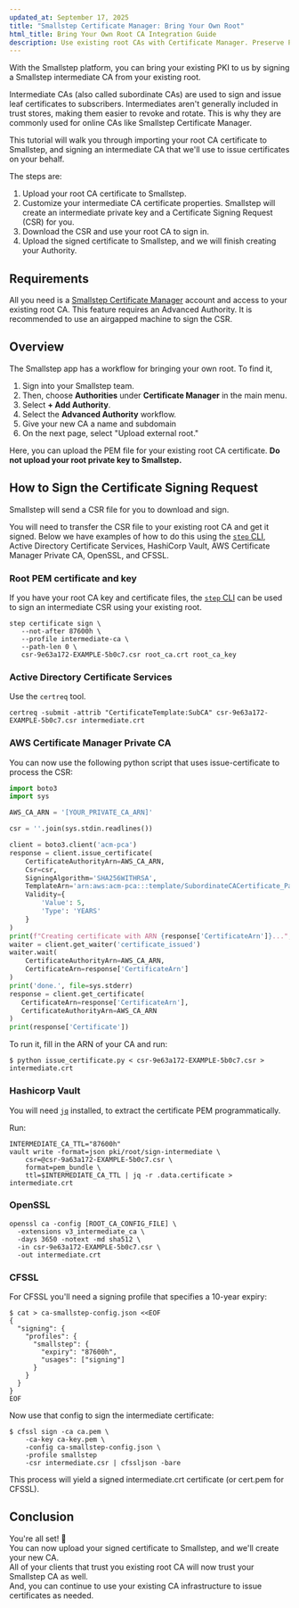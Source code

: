 ```yaml
---
updated_at: September 17, 2025
title: "Smallstep Certificate Manager: Bring Your Own Root"
html_title: Bring Your Own Root CA Integration Guide
description: Use existing root CAs with Certificate Manager. Preserve PKI investments while modernizing certificate automation infrastructure.
---
```



With the Smallstep platform, you can bring your existing PKI to us by signing a Smallstep intermediate CA from your existing root.

Intermediate CAs (also called subordinate CAs) are used to sign and issue leaf certificates to subscribers. Intermediates aren't generally included in trust stores, making them easier to revoke and rotate. This is why they are commonly used for online CAs like Smallstep Certificate Manager.

This tutorial will walk you through importing your root CA certificate to Smallstep, and signing an intermediate CA that we'll use to issue certificates on your behalf.

The steps are:
1. Upload your root CA certificate to Smallstep.
2. Customize your intermediate CA certificate properties. Smallstep will create an intermediate private key and a Certificate Signing Request (CSR) for you.
3. Download the CSR and use your root CA to sign in.
4. Upload the signed certificate to Smallstep, and we will finish creating your Authority.

## Requirements

All you need is a [Smallstep Certificate Manager](https://smallstep.com/signup) account and access to your existing root CA.
This feature requires an Advanced Authority.
It is recommended to use an airgapped machine to sign the CSR.

## Overview

The Smallstep app has a workflow for bringing your own root.
To find it,

1. Sign into your Smallstep team.
2. Then, choose **Authorities** under **Certificate Manager** in the main menu.
3. Select **+ Add Authority**.
4. Select the **Advanced Authority** workflow.
5. Give your new CA a name and subdomain
6. On the next page, select "Upload external root."

Here, you can upload the PEM file for your existing root CA certificate.
**Do not upload your root private key to Smallstep.**

## How to Sign the Certificate Signing Request

Smallstep will send a CSR file for you to download and sign.

You will need to transfer the CSR file to your existing root CA and get it signed. Below we have examples of
how to do this using the [`step` CLI](../step-cli), Active Directory Certificate Services, HashiCorp Vault, AWS Certificate Manager Private CA, OpenSSL, and CFSSL.

### Root PEM certificate and key

If you have your root CA key and certificate files, the [`step` CLI](../step-cli) can be used to sign an intermediate CSR using your existing root.

```shell
step certificate sign \
   --not-after 87600h \
   --profile intermediate-ca \
   --path-len 0 \
   csr-9e63a172-EXAMPLE-5b0c7.csr root_ca.crt root_ca_key
```

### Active Directory Certificate Services

Use the `certreq` tool.

```shell
certreq -submit -attrib "CertificateTemplate:SubCA" csr-9e63a172-EXAMPLE-5b0c7.csr intermediate.crt
```

### AWS Certificate Manager Private CA

You can now use the following python script that uses issue-certificate to process the CSR:

```python nocopy
import boto3
import sys

AWS_CA_ARN = '[YOUR_PRIVATE_CA_ARN]'

csr = ''.join(sys.stdin.readlines())

client = boto3.client('acm-pca')
response = client.issue_certificate(
    CertificateAuthorityArn=AWS_CA_ARN,
    Csr=csr,
    SigningAlgorithm='SHA256WITHRSA',
    TemplateArn='arn:aws:acm-pca:::template/SubordinateCACertificate_PathLen1/V1',
    Validity={
        'Value': 5,
        'Type': 'YEARS'
    }
)
print(f"Creating certificate with ARN {response['CertificateArn']}...", file=sys.stderr, end='')
waiter = client.get_waiter('certificate_issued')
waiter.wait(
    CertificateAuthorityArn=AWS_CA_ARN,
    CertificateArn=response['CertificateArn']
)
print('done.', file=sys.stderr)
response = client.get_certificate(
   CertificateArn=response['CertificateArn'],
   CertificateAuthorityArn=AWS_CA_ARN
)
print(response['Certificate'])
```

To run it, fill in the ARN of your CA and run:

```shell-session nocopy
$ python issue_certificate.py < csr-9e63a172-EXAMPLE-5b0c7.csr > intermediate.crt
```

### Hashicorp Vault

You will need [`jq`](https://jqlang.github.io/jq/) installed, to extract the certificate PEM programmatically.

Run:

```
INTERMEDIATE_CA_TTL="87600h"
vault write -format=json pki/root/sign-intermediate \
	csr=@csr-9a63a172-EXAMPLE-5b0c7.csr \
	format=pem_bundle \
	ttl=$INTERMEDIATE_CA_TTL | jq -r .data.certificate > intermediate.crt
```

### OpenSSL

```shell-session nocopy
openssl ca -config [ROOT_CA_CONFIG_FILE] \
  -extensions v3_intermediate_ca \
  -days 3650 -notext -md sha512 \
  -in csr-9e63a172-EXAMPLE-5b0c7.csr \
  -out intermediate.crt
  ```

### CFSSL

For CFSSL you'll need a signing profile that specifies a 10-year expiry:
``` shell-session nocopy
$ cat > ca-smallstep-config.json <<EOF
{
  "signing": {
    "profiles": {
      "smallstep": {
        "expiry": "87600h",
        "usages": ["signing"]
      }
    }
  }
}
EOF
```

Now use that config to sign the intermediate certificate:

``` shell-session nocopy
$ cfssl sign -ca ca.pem \
    -ca-key ca-key.pem \
    -config ca-smallstep-config.json \
    -profile smallstep
    -csr intermediate.csr | cfssljson -bare
```

This process will yield a signed intermediate.crt certificate (or cert.pem for CFSSL).

## Conclusion

You're all set! 🎉  
You can now upload your signed certificate to Smallstep, and we'll create your new CA.  
All of your clients that trust you existing root CA will now trust your Smallstep CA as well.  
And, you can continue to use your existing CA infrastructure to issue certificates as needed.  

